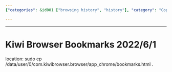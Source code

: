 ```yaml
---
{"categories": &id001 ["browsing history", "history"], "category": "Copying and Moving Files", "date": "2022-06-01 03:15:15", "description": "In this text, the user is given instructions on how to copy their Kiwi Browser bookmarks from an Android device to a new location. The command 'sudo cp' is used along with a specific file path to accomplish this task. The date provided is June 1st, 2022.", "tags": *id001, "title": "Kiwi Browser Bookmarks"}

---
```


------

# Kiwi Browser Bookmarks 2022/6/1

location:
sudo cp /data/user/0/com.kiwibrowser.browser/app_chrome/bookmarks.html .

